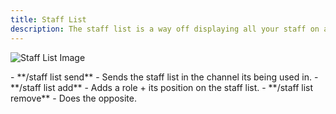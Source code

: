 ```yaml
---
title: Staff List
description: The staff list is a way off displaying all your staff on a automatically updated list.
---
```


![Staff List Image](https://cdn.discordapp.com/attachments/1266381421971247176/1300036302745505812/image.png?ex=671f60a8&is=671e0f28&hm=3d0b20c6d9e2fd42e363fe173fef9de29b085fa0de8e27445b9ebdb2283868ca&)


<AccordionGroup>
  <Accordion title="Commands">
    - **/staff list send** - Sends the staff list in the channel its being used in.
    - **/staff list add** - Adds a role + its position on the staff list.
    - **/staff list remove** - Does the opposite.


  </Accordion>
</AccordionGroup>